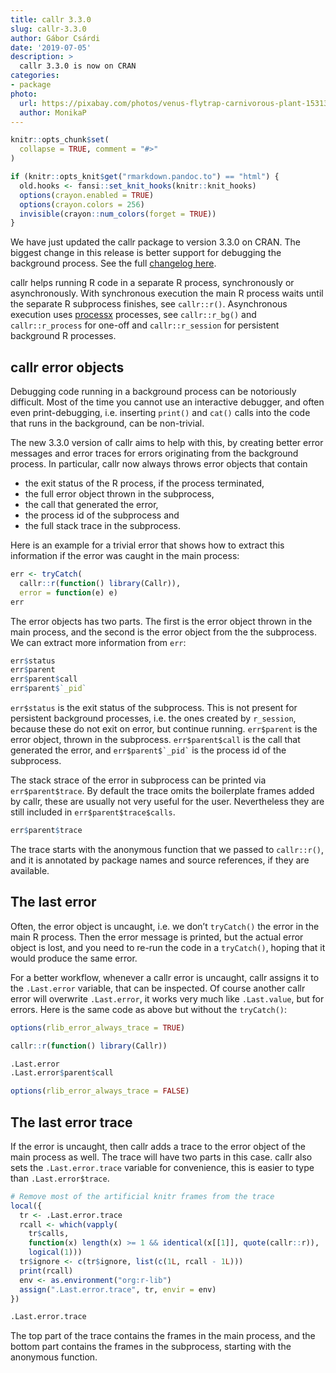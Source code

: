```yaml
---
title: callr 3.3.0
slug: callr-3.3.0
author: Gábor Csárdi
date: '2019-07-05'
description: >
  callr 3.3.0 is now on CRAN
categories:
- package
photo:
  url: https://pixabay.com/photos/venus-flytrap-carnivorous-plant-1531345
  author: MonikaP
---
```


```r
knitr::opts_chunk$set(
  collapse = TRUE, comment = "#>"
)
```

```r
if (knitr::opts_knit$get("rmarkdown.pandoc.to") == "html") {
  old.hooks <- fansi::set_knit_hooks(knitr::knit_hooks)
  options(crayon.enabled = TRUE)
  options(crayon.colors = 256)
  invisible(crayon::num_colors(forget = TRUE))
}
```

We have just updated the callr package to version 3.3.0 on CRAN.
The biggest change in this release is better support for debugging the
background process. See the full
[changelog here](https://callr.r-lib.org/news/index.html).

callr helps running R code in a separate R process, synchronously or
asynchronously. With synchronous execution the main R process waits until
the separate R subprocess finishes, see `callr::r()`. Asynchronous execution
uses [processx](https://processx.r-lib.org/) processes, see `callr::r_bg()`
and `callr::r_process` for one-off and `callr::r_session` for persistent
background R processes.

## callr error objects

Debugging code running in a background process can be notoriously difficult.
Most of the time you cannot use an interactive debugger, and often even
print-debugging, i.e. inserting `print()` and `cat()` calls into the
code that runs in the background, can be non-trivial.

The new 3.3.0 version of callr aims to help with this, by creating better
error messages and error traces for errors originating from the background
process. In particular, callr now always throws error objects that
contain

* the exit status of the R process, if the process terminated,
* the full error object thrown in the subprocess,
* the call that generated the error,
* the process id of the subprocess and
* the full stack trace in the subprocess.

Here is an example for a trivial error that shows how to extract this
information if the error was caught in the main process:

```r
err <- tryCatch(
  callr::r(function() library(Callr)),
  error = function(e) e)
err
```

The error objects has two parts. The first is the error object thrown in
the main process, and the second is the error object from the the
subprocess. We can extract more information from `err`:

```r
err$status
err$parent
err$parent$call
err$parent$`_pid`
```

`err$status` is the exit status of the subprocess. This is not present
for persistent background processes, i.e. the ones created by `r_session`,
because these do not exit on error, but continue running. `err$parent` is
the error object, thrown in the subprocess. `err$parent$call` is the call
that generated the error, and ``err$parent$`_pid` `` is the process id
of the subprocess.


The stack strace of the error in subprocess can be printed via
`err$parent$trace`. By default the trace omits the boilerplate frames
added by callr, these are usually not very useful for the user.
Nevertheless they are still included in `err$parent$trace$calls`.

```r
err$parent$trace
```

The trace starts with the anonymous function that we passed to `callr::r()`,
and it is annotated by package names and source references, if they are
available.

## The last error

Often, the error object is uncaught, i.e. we don't `tryCatch()` the error
in the main R process. Then the error message is printed, but the actual
error object is lost, and you need to re-run the code in a `tryCatch()`,
hoping that it would produce the same error.

For a better workflow, whenever a callr error is uncaught, callr
assigns it to the `.Last.error` variable, that can be inspected.
Of course another callr error will overwrite `.Last.error`, it works very
much like `.Last.value`, but for errors. Here is the same code as above
but without the `tryCatch()`:

```r
options(rlib_error_always_trace = TRUE)
```

```r
callr::r(function() library(Callr))
```

```r
.Last.error
.Last.error$parent$call
```

```r
options(rlib_error_always_trace = FALSE)
```

## The last error trace

If the error is uncaught, then callr adds a trace to the error object of
the main process as well. The trace will have two parts in this case.
callr also sets the `.Last.error.trace` variable for convenience, this is
easier to type than `.Last.error$trace`.

```r
# Remove most of the artificial knitr frames from the trace
local({
  tr <- .Last.error.trace
  rcall <- which(vapply(
    tr$calls,
    function(x) length(x) >= 1 && identical(x[[1]], quote(callr::r)),
    logical(1)))
  tr$ignore <- c(tr$ignore, list(c(1L, rcall - 1L)))
  print(rcall)
  env <- as.environment("org:r-lib")
  assign(".Last.error.trace", tr, envir = env)
})
```

```r
.Last.error.trace
```

The top part of the trace contains the frames in the main process, and the
bottom part contains the frames in the subprocess, starting with the
anonymous function.
